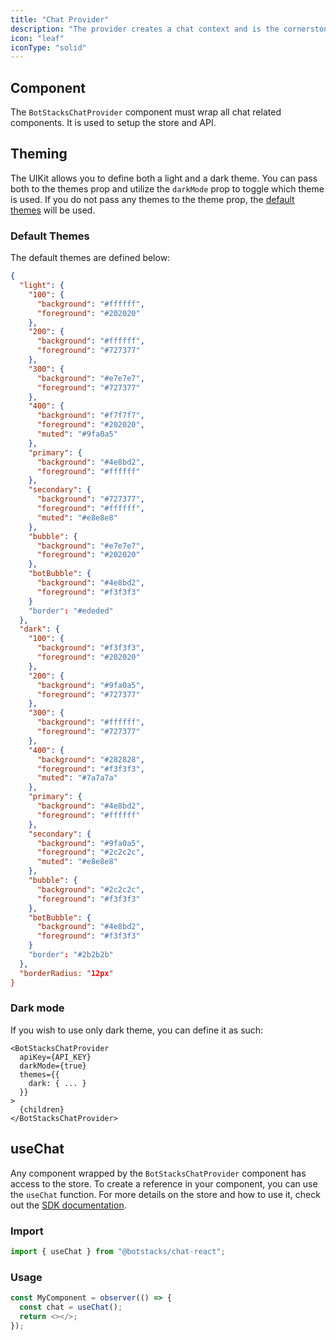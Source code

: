 ```yaml
---
title: "Chat Provider"
description: "The provider creates a chat context and is the cornerstone for interacting with BotStacks data"
icon: "leaf"
iconType: "solid"
---
```


## Component

The `BotStacksChatProvider` component must wrap all chat related components. It is used to setup the store and API.

## Theming

The UIKit allows you to define both a light and a dark theme. You can pass both to the themes prop and utilize the
`darkMode` prop to toggle which theme is used. If you do not pass any themes to the theme prop, the
[default themes](/sdk-reference/react/botstackschatprovider#default-themes) will be used.

### Default Themes

The default themes are defined below:

```json
{
  "light": {
    "100": {
      "background": "#ffffff",
      "foreground": "#202020"
    },
    "200": {
      "background": "#ffffff",
      "foreground": "#727377"
    },
    "300": {
      "background": "#e7e7e7",
      "foreground": "#727377"
    },
    "400": {
      "background": "#f7f7f7",
      "foreground": "#202020",
      "muted": "#9fa0a5"
    },
    "primary": {
      "background": "#4e8bd2",
      "foreground": "#ffffff"
    },
    "secondary": {
      "background": "#727377",
      "foreground": "#ffffff",
      "muted": "#e8e8e8"
    },
    "bubble": {
      "background": "#e7e7e7",
      "foreground": "#202020"
    },
    "botBubble": {
      "background": "#4e8bd2",
      "foreground": "#f3f3f3"
    }
    "border": "#ededed"
  },
  "dark": {
    "100": {
      "background": "#f3f3f3",
      "foreground": "#202020"
    },
    "200": {
      "background": "#9fa0a5",
      "foreground": "#727377"
    },
    "300": {
      "background": "#ffffff",
      "foreground": "#727377"
    },
    "400": {
      "background": "#282828",
      "foreground": "#f3f3f3",
      "muted": "#7a7a7a"
    },
    "primary": {
      "background": "#4e8bd2",
      "foreground": "#ffffff"
    },
    "secondary": {
      "background": "#9fa0a5",
      "foreground": "#2c2c2c",
      "muted": "#e8e8e8"
    },
    "bubble": {
      "background": "#2c2c2c",
      "foreground": "#f3f3f3"
    },
    "botBubble": {
      "background": "#4e8bd2",
      "foreground": "#f3f3f3"
    }
    "border": "#2b2b2b"
  },
  "borderRadius: "12px"
}
```

### Dark mode

If you wish to use only dark theme, you can define it as such:

```tsx
<BotStacksChatProvider
  apiKey={API_KEY}
  darkMode={true}
  themes={{
    dark: { ... }
  }}
>
  {children}
</BotStacksChatProvider>
```

## useChat

Any component wrapped by the `BotStacksChatProvider` component has access to the store. To create a reference
in your component, you can use the `useChat` function. For more details on the store and how to use it, check out
the [SDK documentation](/sdk-reference/javascript/store).

### Import

```js
import { useChat } from "@botstacks/chat-react";
```

### Usage

```js
const MyComponent = observer(() => {
  const chat = useChat();
  return <></>;
});
```

